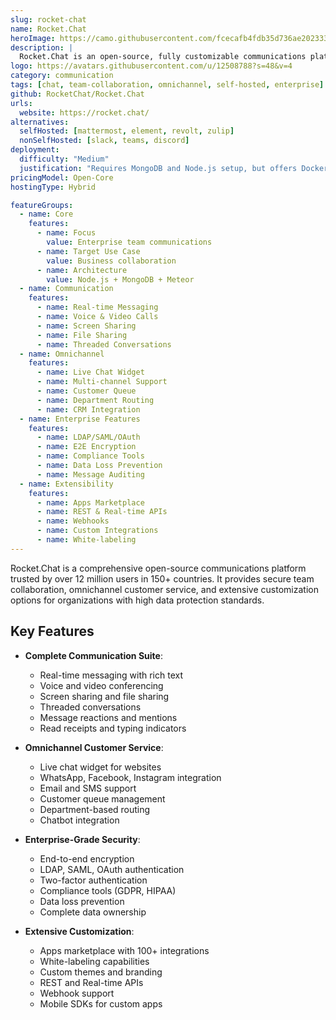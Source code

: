 ```yaml
---
slug: rocket-chat
name: Rocket.Chat
heroImage: https://camo.githubusercontent.com/fcecafb4fdb35d736ae202333079097c2e9f337b84844ef8674ccbc6ecaf4acf/68747470733a2f2f676c6f62616c2d75706c6f6164732e776562666c6f772e636f6d2f3631316131396239383533623734313461306636623366362f3633313963373262626438616635633863323265666162365f6865726f496d6167652e77656270
description: |
  Rocket.Chat is an open-source, fully customizable communications platform for organizations with high standards of data protection, offering team collaboration, omnichannel customer service, and a complete messaging solution.
logo: https://avatars.githubusercontent.com/u/12508788?s=48&v=4
category: communication
tags: [chat, team-collaboration, omnichannel, self-hosted, enterprise]
github: RocketChat/Rocket.Chat
urls:
  website: https://rocket.chat/
alternatives:
  selfHosted: [mattermost, element, revolt, zulip]
  nonSelfHosted: [slack, teams, discord]
deployment:
  difficulty: "Medium"
  justification: "Requires MongoDB and Node.js setup, but offers Docker deployment and comprehensive documentation."
pricingModel: Open-Core
hostingType: Hybrid

featureGroups:
  - name: Core
    features:
      - name: Focus
        value: Enterprise team communications
      - name: Target Use Case
        value: Business collaboration
      - name: Architecture
        value: Node.js + MongoDB + Meteor
  - name: Communication
    features:
      - name: Real-time Messaging
      - name: Voice & Video Calls
      - name: Screen Sharing
      - name: File Sharing
      - name: Threaded Conversations
  - name: Omnichannel
    features:
      - name: Live Chat Widget
      - name: Multi-channel Support
      - name: Customer Queue
      - name: Department Routing
      - name: CRM Integration
  - name: Enterprise Features
    features:
      - name: LDAP/SAML/OAuth
      - name: E2E Encryption
      - name: Compliance Tools
      - name: Data Loss Prevention
      - name: Message Auditing
  - name: Extensibility
    features:
      - name: Apps Marketplace
      - name: REST & Real-time APIs
      - name: Webhooks
      - name: Custom Integrations
      - name: White-labeling
---
```


Rocket.Chat is a comprehensive open-source communications platform trusted by over 12 million users in 150+ countries. It provides secure team collaboration, omnichannel customer service, and extensive customization options for organizations with high data protection standards.

## Key Features

- **Complete Communication Suite**:

  - Real-time messaging with rich text
  - Voice and video conferencing
  - Screen sharing and file sharing
  - Threaded conversations
  - Message reactions and mentions
  - Read receipts and typing indicators

- **Omnichannel Customer Service**:

  - Live chat widget for websites
  - WhatsApp, Facebook, Instagram integration
  - Email and SMS support
  - Customer queue management
  - Department-based routing
  - Chatbot integration

- **Enterprise-Grade Security**:

  - End-to-end encryption
  - LDAP, SAML, OAuth authentication
  - Two-factor authentication
  - Compliance tools (GDPR, HIPAA)
  - Data loss prevention
  - Complete data ownership

- **Extensive Customization**:
  - Apps marketplace with 100+ integrations
  - White-labeling capabilities
  - Custom themes and branding
  - REST and Real-time APIs
  - Webhook support
  - Mobile SDKs for custom apps
